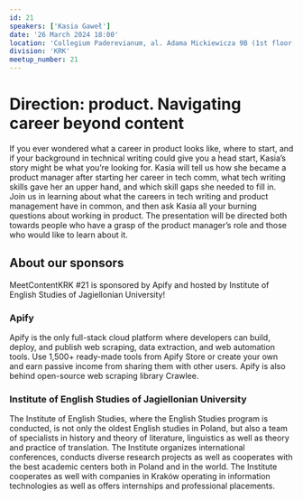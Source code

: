 ```yaml
---
id: 21
speakers: ['Kasia Gaweł']
date: '26 March 2024 18:00'
location: 'Collegium Paderevianum, al. Adama Mickiewicza 9B (1st floor, Room 105), Kraków'
division: 'KRK'
meetup_number: 21
---
```


# Direction: product. Navigating career beyond content

If you ever wondered what a career in product looks like, where to start, 
and if your background in technical writing could give you a head start, 
Kasia’s story might be what you’re looking for. Kasia will tell us how she 
became a product manager after starting her career in tech comm, what tech 
writing skills gave her an upper hand, and which skill gaps she needed to 
fill in. Join us in learning about what the careers in tech writing and product 
management have in common, and then ask Kasia all your burning questions about 
working in product. The presentation will be directed both towards people 
who have a grasp of the product manager’s role and those who would like to 
learn about it.

## About our sponsors

MeetContentKRK #21 is sponsored by Apify and hosted by Institute of English 
Studies of Jagiellonian University!

### Apify

Apify is the only full-stack cloud platform where developers can build, deploy, 
and publish web scraping, data extraction, and web automation tools. Use 1,500+ 
ready-made tools from Apify Store or create your own and earn passive income from 
sharing them with other users. Apify is also behind open-source web scraping library Crawlee.

### Institute of English Studies of Jagiellonian University 

The Institute of English Studies, where the English Studies program is conducted, 
is not only the oldest English studies in Poland, but also a team of specialists 
in history and theory of literature, linguistics as well as theory and practice 
of translation. The Institute organizes international conferences, conducts diverse 
research projects as well as cooperates with the best academic centers both in Poland 
and in the world. The Institute cooperates as well with companies in Kraków operating 
in information technologies as well as offers internships and professional placements.
